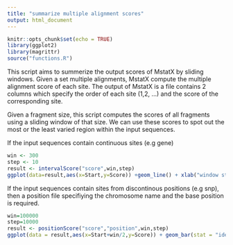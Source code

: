 ```yaml
---
title: "summarize multiple alignment scores"
output: html_document
---
```


```r
knitr::opts_chunk$set(echo = TRUE)
library(ggplot2)
library(magrittr)
source("functions.R")
```

This script aims to summerize the output scores of MstatX by sliding windows.
Given a set multiple alignments, MstatX compute the multiple alignment score of each site. 
The output of MstatX is a file contains 2 columns which specify the order of each site (1,2, ...) and the score of the corresponding site.

Given a fragment size, this script computes the scores of all fragments using a sliding window of that size. We can use these scores to spot out the most or the least varied region within the input sequences.

If the input sequences contain continuous sites (e.g gene)

```r
win <- 300
step <- 10
result <- intervalScore("score",win,step)
ggplot(data=result,aes(x=Start,y=Score)) +geom_line() + xlab("window start position") + ylab("Score") + ggtitle(paste0("window size = ",win,", step = ",step))
```


If the input sequences contain sites from discontinous positions (e.g snp), then a position file specifiying the chromosome name and the base position is required.

```r
win=100000
step=10000
result <- positionScore("score","position",win,step)
ggplot(data = result,aes(x=Start+win/2,y=Score)) + geom_bar(stat = "identity",width = win) + facet_wrap(~Chromosome,ncol=2,scales = "free_x") + xlab("Win Position") + ggtitle(paste0("Win = ",win))+theme(panel.grid.major = element_blank(), panel.grid.minor = element_blank(), axis.line = element_line(colour = "black"))
```



